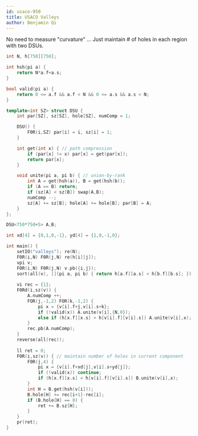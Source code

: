 ```yaml
---
id: usaco-950
title: USACO Valleys
author: Benjamin Qi
---
```


No need to measure "curvature" ... Just maintain # of holes in each region with two DSUs.

<IncompleteSection />

```cpp
int N, h[750][750];

int hsh(pi a) {
    return N*a.f+a.s;
}

bool valid(pi a) {
    return 0 <= a.f && a.f < N && 0 <= a.s && a.s < N;
}

template<int SZ> struct DSU {
    int par[SZ], sz[SZ], hole[SZ], numComp = 1;

    DSU() {
        F0R(i,SZ) par[i] = i, sz[i] = 1;
    }

    int get(int x) { // path compression
        if (par[x] != x) par[x] = get(par[x]);
        return par[x];
    }

    void unite(pi a, pi b) { // union-by-rank
        int A = get(hsh(a)), B = get(hsh(b));
        if (A == B) return;
        if (sz[A] < sz[B]) swap(A,B);
        numComp --;
        sz[A] += sz[B]; hole[A] += hole[B]; par[B] = A;
    }
};

DSU<750*750+5> A,B;

int xd[4] = {0,1,0,-1}, yd[4] = {1,0,-1,0};

int main() {
    setIO("valleys"); re(N);
    F0R(i,N) F0R(j,N) re(h[i][j]);
    vpi v;
    F0R(i,N) F0R(j,N) v.pb({i,j});
    sort(all(v), [](pi a, pi b) { return h[a.f][a.s] < h[b.f][b.s]; });
    
    vi rec = {1};
    F0Rd(i,sz(v)) {
        A.numComp ++;
        FOR(j,-1,2) FOR(k,-1,2) {
            pi x = {v[i].f+j,v[i].s+k};
            if (!valid(x)) A.unite(v[i],{N,0});
            else if (h[x.f][x.s] > h[v[i].f][v[i].s]) A.unite(v[i],x);
        }
        rec.pb(A.numComp);
    }
    reverse(all(rec));
    
    ll ret = 0;
    F0R(i,sz(v)) { // maintain number of holes in current component
        F0R(j,4) {
            pi x = {v[i].f+xd[j],v[i].s+yd[j]};
            if (!valid(x)) continue;
            if (h[x.f][x.s] < h[v[i].f][v[i].s]) B.unite(v[i],x);
        }
        int H = B.get(hsh(v[i]));
        B.hole[H] += rec[i+1]-rec[i];
        if (B.hole[H] == 0) {
            ret += B.sz[H];
        }
    }
    pr(ret);
}
```